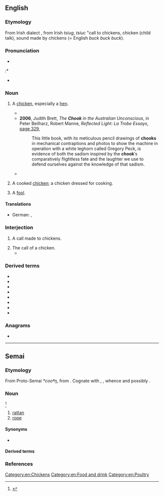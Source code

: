 ==English==

===Etymology===
From Irish dialect {{m|en|chook|t=a call made to poultry or pigs}}, from Irish ''tsiug'', ''tsiuc'' "call to chickens, chicken (child talk), sound made by chickens (= English ''buck buck buck'').

===Pronunciation===
* {{IPA|en|/t͡ʃʊk/}}
:* {{rhymes|en|ʊk|s=1}}
* {{audio|en|EN-AU ck1 chook.ogg|Audio (AU)}}

===Noun===
{{en-noun}}

# {{lb|en|Australia|New Zealand|informal}} A [[chicken]], especially a [[hen]].
#* {{quote-text|en|year=2005|author={{w|Don Burke}}|title=The Complete Burke′s Backyard: The Ultimate Book of Fact Sheets|page=683|url=http://books.google.com.au/books?id=MMMjW6AuzHAC&pg=PA683&dq=%22chook%22%7C%22chooks%22+-intitle:%22chook%7Cchooks%22+-inauthor:%22%22&hl=en&sa=X&ei=7y0lT6rrLcWgiQfFvMHQBA&redir_esc=y#v=onepage&q=%22chook%22%7C%22chooks%22%20-intitle%3A%22chook%7Cchooks%22%20-inauthor%3A%22%22&f=false|passage=Worm chickens once every three months and, if an occasional lice problem occurs, spray the inside of the '''chook''' shed with Coopex.}}
#* '''2006''', Judith Brett, ''The '''Chook''' in the Australian Unconscious'', in Peter Beilharz, Robert Manne, ''Reflected Light: La Trobe Essays'', [http://books.google.com.au/books?id=6hvUkbZoItUC&pg=PA329&dq=%22chook%22|%22chooks%22+-intitle:%22chook|chooks%22+-inauthor:%22%22&hl=en&sa=X&ei=ZyglT-CaO8mZiAeQoaHdBA&redir_esc=y#v=onepage&q=%22chook%22|%22chooks%22%20-intitle%3A%22chook|chooks%22%20-inauthor%3A%22%22&f=false page 329],
#*: This little book, with its meticulous pencil drawings of '''chooks''' in mechanical contraptions and photos to show the machine in operation with a white leghorn called Gregory Peck, is evidence of both the sadism inspired by the '''chook'''′s comparatively flightless fate and the laughter we use to defend ourselves against the knowledge of that sadism.
#* {{quote-text|en|year=2011|author=Helen Maczkowiack|title=An Awkward Fit|page=21|url=http://books.google.com.au/books?id=UL9wvt1J6-cC&pg=PA21&dq=%22chook%22%7C%22chooks%22+-intitle:%22chook%7Cchooks%22+-inauthor:%22%22&hl=en&sa=X&ei=ZyglT-CaO8mZiAeQoaHdBA&redir_esc=y#v=onepage&q=%22chook%22%7C%22chooks%22%20-intitle%3A%22chook%7Cchooks%22%20-inauthor%3A%22%22&f=false|passage=She decided to dig her way under the fence into their chook house and had great fun running around and biting the necks of about eight '''chooks''' and leaving them half-dead and bleeding. The neighbour was furious, and unfortunately it was Dad′s birthday, so when he arrived home from work, Mum said ‘Happy birthday and{{sic}} darling. Guess what? Your dog has half-killed most of the neighbour′s '''chooks'''.}}
# {{lb|en|Australia|New Zealand|informal}} A cooked [[chicken]]; a chicken dressed for cooking.
# {{lb|en|Australia|dated}} A [[fool]].

====Translations====
{{trans-top|chicken}}
* German: {{t+|de|Huhn|n}}, {{t+|de|Henne|f}}
{{trans-mid}}
{{trans-bottom}}

===Interjection===
{{en-interj}}

# {{lb|en|Australia}} A call made to chickens.
# The call of a chicken.
#* {{quote-journal|1=en|date=23 July 1875|journal=Sydney Punch|page=1|column=1|text='''Chook''', '''chook''', quack, quack, / Cock-a-doodle-doo; / All the ducks and the fowls / Admire me, they do.}}

===Derived terms===
* {{l|en|chook chaser}}
* {{l|en|chookhouse}}
* {{l|en|chookie}}
* {{l|en|chookish}}
* {{l|en|chook raffle}}
* {{l|en|chook wheel}}
* {{l|en|chookyard}}
* {{l|en|turbo chook}}

===Anagrams===
* {{anagrams|en|a=chkoo|choko}}

[[Category:en:Chickens]]
[[Category:en:Food and drink]]
[[Category:en:Poultry]]

----

==Semai==

===Etymology===
From Proto-Semai ''*cooᵍŋ'', from {{inh|sea|mkh-pro|*ɟuk|*ɟuk ~ *ɟuuk|t=creeper; material for tying}}. Cognate with {{cog|bdq|jŭk||trigger wire}}, {{cog|omx|juk|t=creeper; cord}}, whence {{cog|mnw|ဇုက်|tr=cɜ̀k|t=string; cord; rope}} and possibly {{cog|vi|chạc}}.

===Noun===
{{head|sea|noun}}<ref>{{R:Basrim 2008}}</ref>

# [[rattan]]
# [[rope]]

====Synonyms====
* {{sense|rope}} {{l|sea|taliiq}}

====Derived terms====
{{col1|sea|chinchook}}

===References===
<references/>